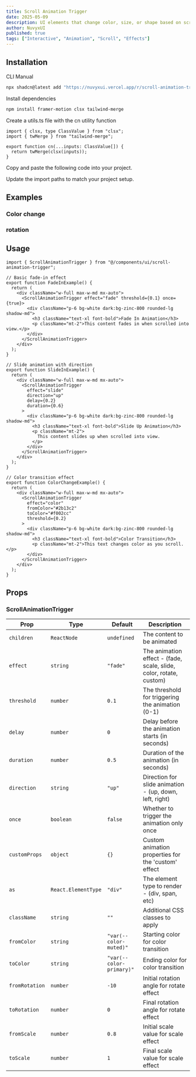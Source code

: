 ```yaml
---
title: Scroll Animation Trigger
date: 2025-05-09
description: UI elements that change color, size, or shape based on scroll progress. Text that reveals dynamically when entering the viewport.
author: NuvyxUI
published: true
tags: ["Interactive", "Animation", "Scroll", "Effects"]
---
```


<ComponentPreview name="scroll-animation-trigger-demo" />

## Installation

<Tabs defaultValue="cli">

<TabsList>
  <TabsTrigger value="cli">CLI</TabsTrigger>
  <TabsTrigger value="manual">Manual</TabsTrigger>
</TabsList>
<TabsContent value="cli">

```bash
npx shadcn@latest add "https://nuvyxui.vercel.app/r/scroll-animation-trigger.json"
```

</TabsContent>

<TabsContent value="manual">

<Steps>

<Step>Install dependencies</Step>

```bash
npm install framer-motion clsx tailwind-merge
```

<Step>Create a utils.ts file with the cn utility function</Step>

```tsx
import { clsx, type ClassValue } from "clsx";
import { twMerge } from "tailwind-merge";

export function cn(...inputs: ClassValue[]) {
  return twMerge(clsx(inputs));
}
```

<Step>Copy and paste the following code into your project.</Step>

<ComponentSource name="scroll-animation-trigger" />

<Step>Update the import paths to match your project setup.</Step>

</Steps>

</TabsContent>

</Tabs>

## Examples

### Color change

<ComponentPreview name="scroll-animation-trigger-demo1" />

### rotation

<ComponentPreview name="scroll-animation-trigger-demo2" />

## Usage

```tsx
import { ScrollAnimationTrigger } from "@/components/ui/scroll-animation-trigger";
```

```tsx
// Basic fade-in effect
export function FadeInExample() {
  return (
    <div className="w-full max-w-md mx-auto">
      <ScrollAnimationTrigger effect="fade" threshold={0.1} once={true}>
        <div className="p-6 bg-white dark:bg-zinc-800 rounded-lg shadow-md">
          <h3 className="text-xl font-bold">Fade In Animation</h3>
          <p className="mt-2">This content fades in when scrolled into view.</p>
        </div>
      </ScrollAnimationTrigger>
    </div>
  );
}

// Slide animation with direction
export function SlideInExample() {
  return (
    <div className="w-full max-w-md mx-auto">
      <ScrollAnimationTrigger
        effect="slide"
        direction="up"
        delay={0.2}
        duration={0.6}
      >
        <div className="p-6 bg-white dark:bg-zinc-800 rounded-lg shadow-md">
          <h3 className="text-xl font-bold">Slide Up Animation</h3>
          <p className="mt-2">
            This content slides up when scrolled into view.
          </p>
        </div>
      </ScrollAnimationTrigger>
    </div>
  );
}

// Color transition effect
export function ColorChangeExample() {
  return (
    <div className="w-full max-w-md mx-auto">
      <ScrollAnimationTrigger
        effect="color"
        fromColor="#2b13c2"
        toColor="#f002cc"
        threshold={0.2}
      >
        <div className="p-6 bg-white dark:bg-zinc-800 rounded-lg shadow-md">
          <h3 className="text-xl font-bold">Color Transition</h3>
          <p className="mt-2">This text changes color as you scroll.</p>
        </div>
      </ScrollAnimationTrigger>
    </div>
  );
}
```

## Props

### ScrollAnimationTrigger

| Prop           | Type                | Default                  | Description                                                        |
| -------------- | ------------------- | ------------------------ | ------------------------------------------------------------------ |
| `children`     | `ReactNode`         | `undefined`              | The content to be animated                                         |
| `effect`       | `string`            | `"fade"`                 | The animation effect - (fade, scale, slide, color, rotate, custom) |
| `threshold`    | `number`            | `0.1`                    | The threshold for triggering the animation (0-1)                   |
| `delay`        | `number`            | `0`                      | Delay before the animation starts (in seconds)                     |
| `duration`     | `number`            | `0.5`                    | Duration of the animation (in seconds)                             |
| `direction`    | `string`            | `"up"`                   | Direction for slide animation - (up, down, left, right)            |
| `once`         | `boolean`           | `false`                  | Whether to trigger the animation only once                         |
| `customProps`  | `object`            | `{}`                     | Custom animation properties for the 'custom' effect                |
| `as`           | `React.ElementType` | `"div"`                  | The element type to render - (div, span, etc)                      |
| `className`    | `string`            | `""`                     | Additional CSS classes to apply                                    |
| `fromColor`    | `string`            | `"var(--color-muted)"`   | Starting color for color transition                                |
| `toColor`      | `string`            | `"var(--color-primary)"` | Ending color for color transition                                  |
| `fromRotation` | `number`            | `-10`                    | Initial rotation angle for rotate effect                           |
| `toRotation`   | `number`            | `0`                      | Final rotation angle for rotate effect                             |
| `fromScale`    | `number`            | `0.8`                    | Initial scale value for scale effect                               |
| `toScale`      | `number`            | `1`                      | Final scale value for scale effect                                 |
